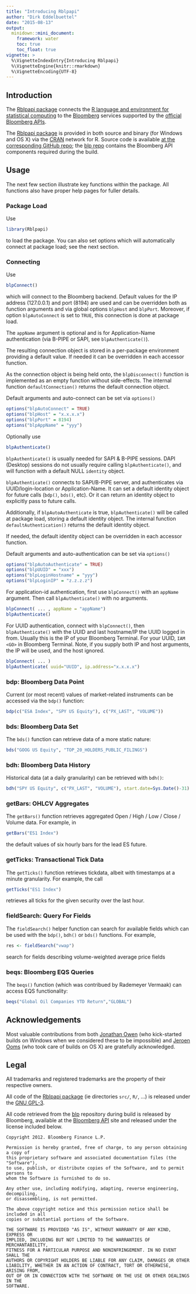 ```yaml
---
title: "Introducing Rblpapi"
author: "Dirk Eddelbuettel"
date: "2015-08-13"
output:
  minidown::mini_document:
    framework: water
    toc: true
    toc_float: true
vignette: >
  %\VignetteIndexEntry{Introducing Rblpapi}
  %\VignetteEngine{knitr::rmarkdown}
  %\VignetteEncoding{UTF-8}
---
```


## Introduction

The [Rblpapi package](https://github.com/Rblp/Rblpapi) connects the
[R language and environment for statistical computing](https://www.r-project.org)
to the [Bloomberg](https://www.bloomberg.com) services supported by the
[official Bloomberg APIs](https://www.bloomberg.com/professional/support/api-library/).

The [Rblpapi package](https://github.com/Rblp/Rblpapi) is provided in both
source and binary (for Windows and OS X) via the
[CRAN](https://cran.r-project.org) network for R.  Source code is available
[at the corresponding GitHub repo](https://github.com/Rblp/Rblpapi); the
[blp repo](https://github.com/Rblp/blp) contains the Bloomberg API components
required during the build.

## Usage

The next few section illustrate key functions within the package. All
functions also have proper help pages for fuller details.

### Package Load

Use

```r
library(Rblpapi)
```

to load the package.  You can also set options which will
automatically connect at package load; see the next section.

### Connecting

Use

```r
blpConnect()
```

which will connect to the Bloomberg backend. Default values for the IP
address (127.0.0.1) and port (8194) are used and can be overridden both
as function arguments and via global options `blpHost` and `blpPort`.
Moreover, if option `blpAutoConnect` is set to `TRUE`, this connection
is done at package load.

The `appName` argument is optional and is for Application-Name
authentication (via B-PIPE or SAPI, see `blpAuthenticate()`).

The resulting connection object is stored in a per-package environment
providing a default value.  If needed it can be overridden in each
accessor function.

As the connection object is being held onto, the `blpDisconnect()`
function is implemented as an empty function without side-effects.  The
internal function `defaultConnection()` returns the default connection
object.

Default arguments and auto-connect can be set via `options()`

```r
options("blpAutoConnect" = TRUE)
options("blpHost" = "x.x.x.x")
options("blpPort" = 8194)
options("blpAppName" = "yyy")
```

Optionally use
```r
blpAuthenticate()
```

`blpAuthenticate()` is usually needed for SAPI & B-PIPE sessions.  DAPI
(Desktop) sessions do not usually require calling `blpAuthenticate()`,
and will function with a default NULL `identity` object.  

`blpAuthenticate()` connects to SAPI/B-PIPE server, and authenticates
via UUID/login-location or Application-Name.  It can set a default
identity object for future calls (`bdp()`, `bds()`, etc).  Or it can
return an identity object to explicitly pass to future calls.

Additionally, if `blpAutoAuthenticate` is true, `blpAuthenticate()` will
be called at package load, storing a default identity object. The
internal function `defaultAuthentication()` returns the default identity
object.

If needed, the default identity object can be overridden in each
accessor function.

Default arguments and auto-authentication can be set via `options()`

```r
options("blpAutoAuthenticate" = TRUE)
options("blpUUID" = "xxx")
options("blpLoginHostname" = "yyy")
options("blpLoginIP" = "z.z.z.z")

```

For application-id authentication, first use `blpConnect()` with an
`appName` argument.  Then call `blpAuthenticate()` with no arguments.


```r
blpConnect( ... , appName = "appName")
blpAuthenticate()
```

For UUID authentication, connect with `blpConnect()`, then
`blpAuthenticate()` with the UUID and last hostname/IP the UUID logged
in from.  Usually this is the IP of your Bloomberg Terminal.  For your
UUID, `IAM <GO>` in Bloomberg Terminal.  Note, if you supply both IP and
host arguments, the IP will be used, and the host ignored.


```r
blpConnect( ... )
blpAuthenticate( uuid="UUID", ip.address="x.x.x.x")
```


### bdp: Bloomberg Data Point

Current (or most recent) values of market-related instruments can be accessed
via the `bdp()` function:

```r
bdp(c("ESA Index", "SPY US Equity"), c("PX_LAST", "VOLUME"))
```

### bds: Bloomberg Data Set 

The `bds()` function can retrieve data of a more static nature:

```r
bds("GOOG US Equity", "TOP_20_HOLDERS_PUBLIC_FILINGS")
```

### bdh: Bloomberg Data History

Historical data (at a daily granularity) can be retrieved with `bdh()`:

```r
bdh("SPY US Equity", c("PX_LAST", "VOLUME"), start.date=Sys.Date()-31)
```

### getBars: OHLCV Aggregates

The `getBars()` function retrieves aggregated Open / High / Low /
Close / Volume data. For example, in

```r
getBars("ES1 Index")
```

the default values of six hourly bars for the lead ES future.

### getTicks: Transactional Tick Data


The `getTicks()` function retrieves tickdata, albeit with timestamps
at a minute granularity.  For example, the call

```r
getTicks("ES1 Index")
```

retrieves all ticks for the given security over the last hour. 

### fieldSearch: Query For Fields

The `fieldSearch()` helper function can search for available fields
which can be used with the `bdp()`, `bdh()` or `bds()` functions. For example,

```r
res <- fieldSearch("vwap")
```

search for fields describing volume-weighted average price fields

### beqs: Bloomberg EQS Queries

The `beqs()` function (which was contribued by Rademeyer Vermaak) can access
EQS functionality: 

```r
beqs("Global Oil Companies YTD Return","GLOBAL")
```

## Acknowledgements

Most valuable contributions from both
[Jonathan Owen](https://github.com/jrowen) (who kick-started builds on
Windows when we considered these to be impossible) and
[Jeroen Ooms](https://jeroenooms.github.io/) (who took care of builds on OS
X) are gratefully acknowledged.

## Legal

All trademarks and registered trademarks are the property of their respective owners.

All code of the [Rblpapi package](https://github.com/Rblp/Rblpapi) (ie
directories `src/`, `R/`, ...) is released under the
[GNU GPL-3](http://www.gnu.org/licenses/gpl-3.0.en.html).

All code retrieved from the [blp](https://github.com/Rblp/blp) repository
during build is released by Bloomberg, available at the
[Bloomberg API](https://www.bloomberg.com/professional/support/api-library/) site
and released under the license included below.

```
Copyright 2012. Bloomberg Finance L.P.

Permission is hereby granted, free of charge, to any person obtaining a copy of
this proprietary software and associated documentation files (the "Software"),
to use, publish, or distribute copies of the Software, and to permit persons to
whom the Software is furnished to do so.

Any other use, including modifying, adapting, reverse engineering, decompiling,
or disassembling, is not permitted.

The above copyright notice and this permission notice shall be included in all
copies or substantial portions of the Software.

THE SOFTWARE IS PROVIDED "AS IS", WITHOUT WARRANTY OF ANY KIND, EXPRESS OR
IMPLIED, INCLUDING BUT NOT LIMITED TO THE WARRANTIES OF MERCHANTABILITY,
FITNESS FOR A PARTICULAR PURPOSE AND NONINFRINGEMENT. IN NO EVENT SHALL THE
AUTHORS OR COPYRIGHT HOLDERS BE LIABLE FOR ANY CLAIM, DAMAGES OR OTHER
LIABILITY, WHETHER IN AN ACTION OF CONTRACT, TORT OR OTHERWISE, ARISING FROM,
OUT OF OR IN CONNECTION WITH THE SOFTWARE OR THE USE OR OTHER DEALINGS IN THE
SOFTWARE.
```
